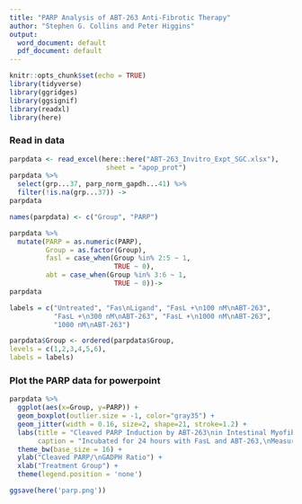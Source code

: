 ```yaml
---
title: "PARP Analysis of ABT-263 Anti-Fibrotic Therapy"
author: "Stephen G. Collins and Peter Higgins"
output:
  word_document: default
  pdf_document: default
---
```




```r
knitr::opts_chunk$set(echo = TRUE)
library(tidyverse)
library(ggridges)
library(ggsignif)
library(readxl)
library(here)
```


### Read in data 


```r

parpdata <- read_excel(here::here("ABT-263_Invitro_Expt_SGC.xlsx"),
                        sheet = "apop_prot")
parpdata %>% 
  select(grp...37, parp_norm_gapdh...41) %>% 
  filter(!is.na(grp...37)) ->
parpdata

names(parpdata) <- c("Group", "PARP")

parpdata %>% 
  mutate(PARP = as.numeric(PARP),
         Group = as.factor(Group),
         fasl = case_when(Group %in% 2:5 ~ 1,
                          TRUE ~ 0),
         abt = case_when(Group %in% 3:6 ~ 1,
                          TRUE ~ 0))->
parpdata

labels = c("Untreated", "Fas\nLigand", "FasL +\n100 nM\nABT-263",
           "FasL +\n300 nM\nABT-263", "FasL +\n1000 nM\nABT-263",
           "1000 nM\nABT-263")

parpdata$Group <- ordered(parpdata$Group,
levels = c(1,2,3,4,5,6),
labels = labels)


```




### Plot the PARP data for powerpoint 


```r
parpdata %>% 
  ggplot(aes(x=Group, y=PARP)) +
  geom_boxplot(outlier.size = -1, color="gray35") +
  geom_jitter(width = 0.16, size=2, shape=21, stroke=1.2) +
  labs(title = "Cleaved PARP Induction by ABT-263\nin Intestinal Myofibroblasts",
       caption = "Incubated for 24 hours with FasL and ABT-263,\nMeasurement by Western Blot") +
  theme_bw(base_size = 16) +
  ylab("Cleaved PARP/\nGADPH Ratio") +
  xlab("Treatment Group") +
  theme(legend.position = 'none')

ggsave(here('parp.png'))
  

```
